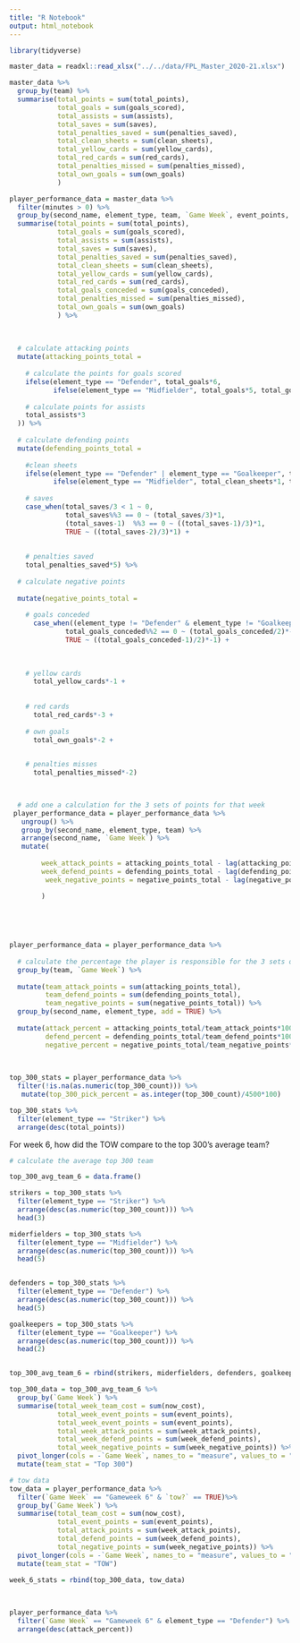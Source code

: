 ```yaml
---
title: "R Notebook"
output: html_notebook
---
```



```r
library(tidyverse)
```

```r
master_data = readxl::read_xlsx("../../data/FPL_Master_2020-21.xlsx")
```

```r
master_data %>%
  group_by(team) %>%
  summarise(total_points = sum(total_points),
            total_goals = sum(goals_scored),
            total_assists = sum(assists),
            total_saves = sum(saves),
            total_penalties_saved = sum(penalties_saved),
            total_clean_sheets = sum(clean_sheets),
            total_yellow_cards = sum(yellow_cards),
            total_red_cards = sum(red_cards),
            total_penalties_missed = sum(penalties_missed),
            total_own_goals = sum(own_goals)
            )
```


```r

player_performance_data = master_data %>%
  filter(minutes > 0) %>%
  group_by(second_name, element_type, team, `Game Week`, event_points, top_300_count, `tow?`, points_per_game, now_cost, minutes, bps, bonus, corners_and_indirect_freekicks_order, penalties_order,direct_freekicks_order) %>%
  summarise(total_points = sum(total_points),
            total_goals = sum(goals_scored),
            total_assists = sum(assists),
            total_saves = sum(saves),
            total_penalties_saved = sum(penalties_saved),
            total_clean_sheets = sum(clean_sheets),
            total_yellow_cards = sum(yellow_cards),
            total_red_cards = sum(red_cards),
            total_goals_conceded = sum(goals_conceded),
            total_penalties_missed = sum(penalties_missed),
            total_own_goals = sum(own_goals)
            ) %>%
  
  
  
  # calculate attacking points
  mutate(attacking_points_total = 
    
    # calculate the points for goals scored
    ifelse(element_type == "Defender", total_goals*6, 
           ifelse(element_type == "Midfielder", total_goals*5, total_goals*4) +
      
    # calculate points for assists
    total_assists*3
  )) %>%
  
  # calculate defending points
  mutate(defending_points_total = 
           
    #clean sheets
    ifelse(element_type == "Defender" | element_type == "Goalkeeper", total_clean_sheets*4,
           ifelse(element_type == "Midfielder", total_clean_sheets*1, total_clean_sheets*0)) +
           
    # saves
    case_when(total_saves/3 < 1 ~ 0,
              total_saves%%3 == 0 ~ (total_saves/3)*1,
              (total_saves-1)  %%3 == 0 ~ ((total_saves-1)/3)*1,
              TRUE ~ ((total_saves-2)/3)*1) +
              
    
    # penalties saved
    total_penalties_saved*5) %>%
  
  # calculate negative points
  
  mutate(negative_points_total =
           
    # goals conceded
      case_when((element_type != "Defender" & element_type != "Goalkeeper") | total_goals_conceded/2 < 1 ~ 0,
              total_goals_conceded%%2 == 0 ~ (total_goals_conceded/2)*-1,
              TRUE ~ ((total_goals_conceded-1)/2)*-1) +
      
      
    
    # yellow cards
      total_yellow_cards*-1 +
      
      
    # red cards
      total_red_cards*-3 +
      
    # own goals
      total_own_goals*-2 +
      

    # penalties misses
      total_penalties_missed*-2)


  
  # add one a calculation for the 3 sets of points for that week
 player_performance_data = player_performance_data %>%
   ungroup() %>%
   group_by(second_name, element_type, team) %>%
   arrange(second_name, `Game Week`) %>%
   mutate(
     
        week_attack_points = attacking_points_total - lag(attacking_points_total, default = first(attacking_points_total)),
        week_defend_points = defending_points_total - lag(defending_points_total, default = first(defending_points_total)),
         week_negative_points = negative_points_total - lag(negative_points_total, default = first(negative_points_total))

        )
 
 

  
```


```r
player_performance_data = player_performance_data %>%
  
  # calculate the percentage the player is responsible for the 3 sets of points for their team
  group_by(team, `Game Week`) %>%
  
  mutate(team_attack_points = sum(attacking_points_total),
         team_defend_points = sum(defending_points_total),
         team_negative_points = sum(negative_points_total)) %>%
  group_by(second_name, element_type, add = TRUE) %>%
  
  mutate(attack_percent = attacking_points_total/team_attack_points*100,
         defend_percent = defending_points_total/team_defend_points*100,
         negative_percent = negative_points_total/team_negative_points*100)
  
 
```


```r
top_300_stats = player_performance_data %>%
  filter(!is.na(as.numeric(top_300_count))) %>%
   mutate(top_300_pick_percent = as.integer(top_300_count)/4500*100)
```


```r
top_300_stats %>%
  filter(element_type == "Striker") %>%
  arrange(desc(total_points))
```


For week 6, how did the TOW compare to the top 300's average team?

```r
# calculate the average top 300 team

top_300_avg_team_6 = data.frame()

strikers = top_300_stats %>%
  filter(element_type == "Striker") %>%
  arrange(desc(as.numeric(top_300_count))) %>%
  head(3)

miderfielders = top_300_stats %>%
  filter(element_type == "Midfielder") %>%
  arrange(desc(as.numeric(top_300_count))) %>%
  head(5) 


defenders = top_300_stats %>%
  filter(element_type == "Defender") %>%
  arrange(desc(as.numeric(top_300_count))) %>%
  head(5)

goalkeepers = top_300_stats %>%
  filter(element_type == "Goalkeeper") %>%
  arrange(desc(as.numeric(top_300_count))) %>%
  head(2)


top_300_avg_team_6 = rbind(strikers, miderfielders, defenders, goalkeepers)

top_300_data = top_300_avg_team_6 %>%
  group_by(`Game Week`) %>%
  summarise(total_week_team_cost = sum(now_cost),
            total_week_event_points = sum(event_points),
            total_week_event_points = sum(event_points),
            total_week_attack_points = sum(week_attack_points),
            total_week_defend_points = sum(week_defend_points),
            total_week_negative_points = sum(week_negative_points)) %>%
  pivot_longer(cols = -`Game Week`, names_to = "measure", values_to = "values") %>%
  mutate(team_stat = "Top 300")

# tow data
tow_data = player_performance_data %>%
  filter(`Game Week` == "Gameweek 6" & `tow?` == TRUE)%>%
  group_by(`Game Week`) %>%
  summarise(total_team_cost = sum(now_cost),
            total_event_points = sum(event_points),
            total_attack_points = sum(week_attack_points),
            total_defend_points = sum(week_defend_points),
            total_negative_points = sum(week_negative_points)) %>%
  pivot_longer(cols = -`Game Week`, names_to = "measure", values_to = "values") %>%
  mutate(team_stat = "TOW")

week_6_stats = rbind(top_300_data, tow_data)
  
  
```


```r
player_performance_data %>%
  filter(`Game Week` == "Gameweek 6" & element_type == "Defender") %>%
  arrange(desc(attack_percent))
```


```r

```